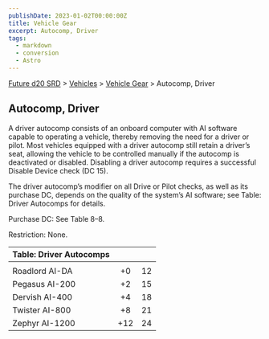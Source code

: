 ```yaml
---
publishDate: 2023-01-02T00:00:00Z
title: Vehicle Gear
excerpt: Autocomp, Driver
tags:
  - markdown
  - conversion
  - Astro
---
```






[Future d20 SRD](/#futureD20) > [Vehicles](future-d20-srd-vehicles-index) > [Vehicle Gear](future-d20-srd-vehicles-vehicle-gear-index) > Autocomp, Driver




## Autocomp, Driver


A driver autocomp consists of an onboard computer with AI software capable to operating a vehicle, thereby removing the need for a driver or pilot. Most vehicles equipped with a driver autocomp still retain a driver’s seat, allowing the vehicle to be controlled manually if the autocomp is deactivated or disabled. Disabling a driver autocomp requires a successful Disable Device check (DC 15).


The driver autocomp’s modifier on all Drive or Pilot checks, as well as its purchase DC, depends on the quality of the system’s AI software; see Table: Driver Autocomps for details.


Purchase DC: See Table 8–8.


Restriction: None.


| Table: Driver Autocomps |  |  |
| :------------------------- | :--: | --: |
|  |  |  |
| Roadlord AI-DA | +0 | 12 |
| Pegasus AI-200 | +2 | 15 |
| Dervish AI-400 | +4 | 18 |
| Twister AI-800 | +8 | 21 |
| Zephyr AI-1200 | +12 | 24 |




